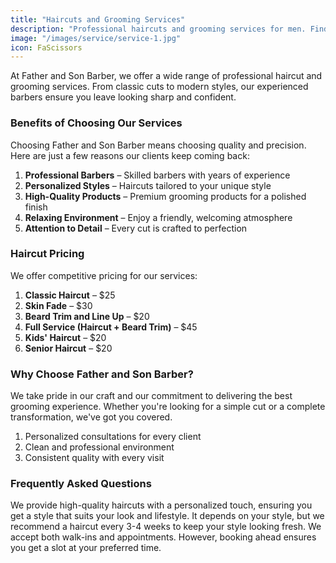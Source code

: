 ```yaml
---
title: "Haircuts and Grooming Services"
description: "Professional haircuts and grooming services for men. Find the perfect style to match your look."
image: "/images/service/service-1.jpg"
icon: FaScissors
---
```


At Father and Son Barber, we offer a wide range of professional haircut and grooming services. From classic cuts to modern styles, our experienced barbers ensure you leave looking sharp and confident.

### Benefits of Choosing Our Services

Choosing Father and Son Barber means choosing quality and precision. Here are just a few reasons our clients keep coming back:

1. **Professional Barbers** – Skilled barbers with years of experience  
2. **Personalized Styles** – Haircuts tailored to your unique style  
3. **High-Quality Products** – Premium grooming products for a polished finish  
4. **Relaxing Environment** – Enjoy a friendly, welcoming atmosphere  
5. **Attention to Detail** – Every cut is crafted to perfection  

### Haircut Pricing

We offer competitive pricing for our services:

1. **Classic Haircut** – $25  
2. **Skin Fade** – $30  
3. **Beard Trim and Line Up** – $20  
4. **Full Service (Haircut + Beard Trim)** – $45  
5. **Kids' Haircut** – $20  
6. **Senior Haircut** – $20  

### Why Choose Father and Son Barber?

We take pride in our craft and our commitment to delivering the best grooming experience. Whether you're looking for a simple cut or a complete transformation, we've got you covered.

1. Personalized consultations for every client  
2. Clean and professional environment  
3. Consistent quality with every visit  

### Frequently Asked Questions

<Accordion client:load title="Why should I choose Father and Son Barber?">
We provide high-quality haircuts with a personalized touch, ensuring you get a style that suits your look and lifestyle.
</Accordion>

<Accordion client:load title="How often should I get a haircut?">
It depends on your style, but we recommend a haircut every 3-4 weeks to keep your style looking fresh.
</Accordion>

<Accordion client:load title="Do you offer walk-ins or just appointments?">
We accept both walk-ins and appointments. However, booking ahead ensures you get a slot at your preferred time.
</Accordion>